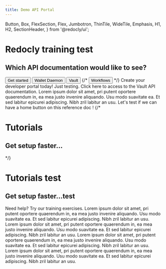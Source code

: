 ```yaml
---
title: Demo API Portal
---
```



  Button,
  Box,
  FlexSection,
  Flex,
  Jumbotron,
  ThinTile,
  WideTile,
  Emphasis,
  H1,
  H2,
  SectionHeader,
} from '@redocly/ui';




<Jumbotron>
  <NavBar location={props.location} standalone={false} />
  <H1>Redocly training test</H1>
  <H2>Which API documentation would like to see?</H2>
  <Flex p={20} justifyContent="center">
    <Button inversed transparent large to="developer-portal/index.md">
      Get started
    </Button>
    <Button inversed large to="https://horrible-seahorse-97.redoc.ly/">
      Wallet Daemon
    </Button>
    <Button inversed large to="https://vault-ledger-test.redoc.ly/">
      Vault
    </Button>
    {/* <Button inversed transparent large>
      Workflows
    </Button> */}
  </Flex>
</Jumbotron>



<Box my={25}>
  <SectionHeader>
    Create your <Emphasis> developer portal </Emphasis> today!
  </SectionHeader>
  <FlexSection justifyContent="space-around" flexWrap="wrap">
    <ThinTile to="https://vault-ledger-test.redoc.ly/" icon={icon1test} header="Vault API">
        Just testing. Click here to access to the Vault API documentation.
    </ThinTile>
    <ThinTile to="https://horrible-seahorse-97.redoc.ly/" icon={launchFastIcontest} header="Wallet Daemon">
        Lorem ipsum dolor sit amet, pri putent oportere quaerendum in, ea mea justo invenire
        aliquando. Usu modo suavitate ea. Et sed labitur epicurei adipiscing. Nibh zril labitur
        an usu.
    </ThinTile>
    <ThinTile to="https://weak-owl-77.redoc.ly/" icon={icon3} header="Paul's API">
        Let's test if we can have a home button on this reference doc !
    </ThinTile>
  </FlexSection>
  {/* <Jumbotron parallaxEffect bgImage={icon1}>
    <H1>Tutorials</H1>
    <H2>Get setup faster...</H2>
  </Jumbotron> */}

<Jumbotron parallaxEffect bgImage={frame389}>
  <H1>Tutorials test</H1>
  <H2>Get setup faster...test</H2>
</Jumbotron>

  <SectionHeader>
    <Emphasis>Need help? </Emphasis>
    Try our training exercises.
  </SectionHeader>
  <FlexSection justifyContent="space-around" flexWrap="wrap">
    <WideTile to="developer-portal/index.md" header="Rock">
        Lorem ipsum dolor sit amet, pri putent oportere quaerendum in, ea mea justo invenire
        aliquando. Usu modo suavitate ea. Et sed labitur epicurei adipiscing. Nibh zril labitur
        an usu.
    </WideTile>
    <WideTile to="developer-portal/index.md" header="Paper">
        Lorem ipsum dolor sit amet, pri putent oportere quaerendum in, ea mea justo invenire
        aliquando. Usu modo suavitate ea. Et sed labitur epicurei adipiscing. Nibh zril labitur
        an usu.
    </WideTile>
    <WideTile to="developer-portal/index.md" header="Scissors">
        Lorem ipsum dolor sit amet, pri putent oportere quaerendum in, ea mea justo invenire
        aliquando. Usu modo suavitate ea. Et sed labitur epicurei adipiscing. Nibh zril labitur
        an usu.
    </WideTile>
    <WideTile to="developer-portal/index.md" header="Go">
        Lorem ipsum dolor sit amet, pri putent oportere quaerendum in, ea mea justo invenire
        aliquando. Usu modo suavitate ea. Et sed labitur epicurei adipiscing. Nibh zril labitur
        an usu.
    </WideTile>
  </FlexSection>
</Box>

